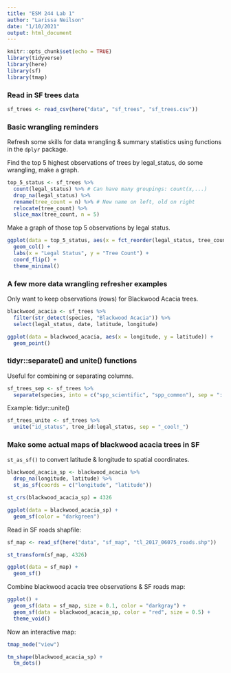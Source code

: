 ```yaml
---
title: "ESM 244 Lab 1"
author: "Larissa Neilson"
date: "1/10/2021"
output: html_document
---
```


```r
knitr::opts_chunk$set(echo = TRUE)
library(tidyverse)
library(here)
library(sf)
library(tmap)
```

### Read in SF trees data

```r
sf_trees <- read_csv(here("data", "sf_trees", "sf_trees.csv"))
```

### Basic wrangling reminders

Refresh some skills for data wrangling & summary statistics using functions in the `dplyr` package.

Find the top 5 highest observations of trees by legal_status, do some wrangling, make a graph.
```r
top_5_status <- sf_trees %>% 
  count(legal_status) %>% # Can have many groupings: count(x,...)
  drop_na(legal_status) %>% 
  rename(tree_count = n) %>% # New name on left, old on right
  relocate(tree_count) %>% 
  slice_max(tree_count, n = 5)
```

Make a graph of those top 5 observations by legal status.

```r
ggplot(data = top_5_status, aes(x = fct_reorder(legal_status, tree_count), y = tree_count)) +
  geom_col() +
  labs(x = "Legal Status", y = "Tree Count") +
  coord_flip() +
  theme_minimal()
```

### A few more data wrangling refresher examples

Only want to keep observations (rows) for Blackwood Acacia trees.

```r
blackwood_acacia <- sf_trees %>% 
  filter(str_detect(species, "Blackwood Acacia")) %>% 
  select(legal_status, date, latitude, longitude)

ggplot(data = blackwood_acacia, aes(x = longitude, y = latitude)) +
  geom_point()
```

### tidyr::separate() and unite() functions

Useful for combining or separating columns.

```r
sf_trees_sep <- sf_trees %>% 
  separate(species, into = c("spp_scientific", "spp_common"), sep = "::")
```

Example: tidyr::unite()

```r
sf_trees_unite <- sf_trees %>% 
  unite("id_status", tree_id:legal_status, sep = "_cool!_")
```

### Make some actual maps of blackwood acacia trees in SF

`st_as_sf()` to convert latitude & longitude to spatial coordinates.

```r
blackwood_acacia_sp <- blackwood_acacia %>% 
  drop_na(longitude, latitude) %>% 
  st_as_sf(coords = c("longitude", "latitude"))

st_crs(blackwood_acacia_sp) = 4326

ggplot(data = blackwood_acacia_sp) +
  geom_sf(color = "darkgreen")
```

Read in SF roads shapfile:

```r
sf_map <- read_sf(here("data", "sf_map", "tl_2017_06075_roads.shp"))

st_transform(sf_map, 4326)

ggplot(data = sf_map) +
  geom_sf()
```

Combine blackwood acacia tree observations & SF roads map:

```r
ggplot() +
  geom_sf(data = sf_map, size = 0.1, color = "darkgray") +
  geom_sf(data = blackwood_acacia_sp, color = "red", size = 0.5) +
  theme_void()
```

Now an interactive map:

```r
tmap_mode("view")

tm_shape(blackwood_acacia_sp) +
  tm_dots()
```
